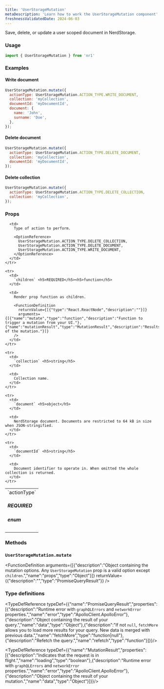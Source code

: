 ```yaml
---
title: 'UserStorageMutation'
metaDescription: 'Learn how to work the UserStorageMutation component'
freshnessValidatedDate: 2024-06-03
---
```


Save, delete, or update a user scoped document in NerdStorage.

### Usage

```js
import { UserStorageMutation } from 'nr1'
```

### Examples

#### Write document

```js
UserStorageMutation.mutate({
  actionType: UserStorageMutation.ACTION_TYPE.WRITE_DOCUMENT,
  collection: 'myCollection',
  documentId: 'myDocumentId',
  document: {
    name: 'John',
    surname: 'Doe',
  },
});
```

#### Delete document

```js
UserStorageMutation.mutate({
  actionType: UserStorageMutation.ACTION_TYPE.DELETE_DOCUMENT,
  collection: 'myCollection',
  documentId: 'myDocumentId',
});
```

#### Delete collection

```js
UserStorageMutation.mutate({
  actionType: UserStorageMutation.ACTION_TYPE.DELETE_COLLECTION,
  collection: 'myCollection',
});
```

### Props

<table>
  <tbody>
    <tr>
      <td>
        `actionType` <h5>REQUIRED</h5><h5>enum</h5>
      </td>

      <td>
        Type of action to perform.

        <OptionReference>
          UserStorageMutation.ACTION_TYPE.DELETE_COLLECTION,
          UserStorageMutation.ACTION_TYPE.DELETE_DOCUMENT,
          UserStorageMutation.ACTION_TYPE.WRITE_DOCUMENT,
        </OptionReference>
      </td>
    </tr>

    <tr>
      <td>
        `children` <h5>REQUIRED</h5><h5>function</h5>
      </td>

      <td>
        Render prop function as children.

        <FunctionDefinition
          returnValue={[{"type":"React.ReactNode","description":""}]}
          arguments={[{"name":"mutate","type":"function","description":"Function to trigger a mutation from your UI."},{"name":"mutationResult","type":"MutationResult","description":"Results of the mutation."}]}
        />
      </td>
    </tr>

    <tr>
      <td>
        `collection` <h5>string</h5>
      </td>

      <td>
        Collection name.
      </td>
    </tr>

    <tr>
      <td>
        `document` <h5>object</h5>
      </td>

      <td>
        NerdStorage document. Documents are restricted to 64 kB in size when JSON-stringified.
      </td>
    </tr>

    <tr>
      <td>
        `documentId` <h5>string</h5>
      </td>

      <td>
        Document identifier to operate in. When omitted the whole collection is returned.
      </td>
    </tr>
  </tbody>
</table>

### Methods

### `UserStorageMutation.mutate`

<FunctionDefinition
  arguments={[{"description":"Object containing the mutation options. Any `UserStorageMutation` prop is a valid option except `children`.","name":"props","type":"Object"}]}
  returnValue={{"description":"","type":"PromiseQueryResult"}}
/>

### Type definitions

<TypeDefReference typeDef={{"name":"PromiseQueryResult","properties":[{"description":"Runtime error with `graphQLErrors` and `networkError` properties.","name":"error","type":"ApolloClient.ApolloError"},{"description":"Object containing the result of your query.","name":"data","type":"Object"},{"description":"If not `null`, `fetchMore` allows you to load more results for your query. New data is merged with previous data.","name":"fetchMore","type":"function|null"},{"description":"Refetch the query.","name":"refetch","type":"function"}]}}/>

<TypeDefReference typeDef={{"name":"MutationResult","properties":[{"description":"Indicates that the request is in flight.","name":"loading","type":"boolean"},{"description":"Runtime error with `graphQLErrors` and `networkError` properties.","name":"error","type":"ApolloClient.ApolloError"},{"description":"Object containing the result of your mutation.","name":"data","type":"Object"}]}}/>
